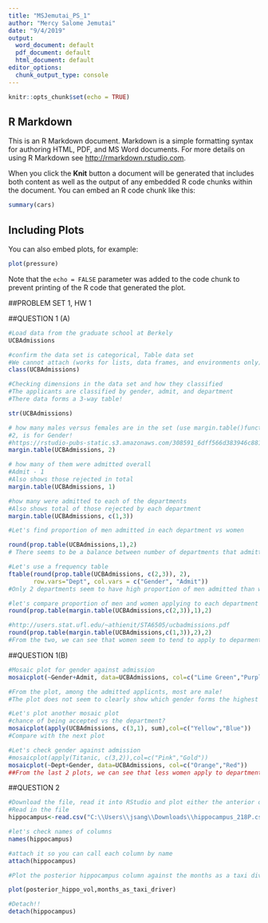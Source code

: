 ```yaml
---
title: "MSJemutai_PS_1"
author: "Mercy Salome Jemutai"
date: "9/4/2019"
output:
  word_document: default
  pdf_document: default
  html_document: default
editor_options:
  chunk_output_type: console
---
```


```r
knitr::opts_chunk$set(echo = TRUE)
```

## R Markdown

This is an R Markdown document. Markdown is a simple formatting syntax for authoring HTML, PDF, and MS Word documents. For more details on using R Markdown see <http://rmarkdown.rstudio.com>.

When you click the **Knit** button a document will be generated that includes both content as well as the output of any embedded R code chunks within the document. You can embed an R code chunk like this:

```r
summary(cars)
```

## Including Plots

You can also embed plots, for example:

```r
plot(pressure)
```

Note that the `echo = FALSE` parameter was added to the code chunk to prevent printing of the R code that generated the plot.




##PROBLEM SET 1, HW 1

##QUESTION 1 (A)

```r
#Load data from the graduate school at Berkely
UCBAdmissions

```


```r
#confirm the data set is categorical, Table data set
#We cannot attach (works for lists, data frames, and environments only)
class(UCBAdmissions)
```

```r
#Checking dimensions in the data set and how they classified
#The applicants are classified by gender, admit, and department
#There data forms a 3-way table!

str(UCBAdmissions)
```

```r
# how many males versus females are in the set (use margin.table()function)
#2, is for Gender!
#https://rstudio-pubs-static.s3.amazonaws.com/308591_6dff566d383946c881cb5b6a735a79fd.html
margin.table(UCBAdmissions, 2)


```
```r
# how many of them were admitted overall 
#Admit - 1
#Also shows those rejected in total
margin.table(UCBAdmissions, 1)
```

```r
#how many were admitted to each of the departments
#Also shows total of those rejected by each department
margin.table(UCBAdmissions, c(1,3))
```

```r

#Let's find proportion of men admitted in each department vs women

round(prop.table(UCBAdmissions,1),2)
# There seems to be a balance between number of departments that admitted more male and those that did not. 
```

```r
#Let's use a frequency table
ftable(round(prop.table(UCBAdmissions, c(2,3)), 2),
       row.vars="Dept", col.vars = c("Gender", "Admit"))
#Only 2 departments seem to have high proportion of men admitted than women

```
```r
#let's compare proportion of men and women applying to each department against admissions 
round(prop.table(margin.table(UCBAdmissions,c(2,3)),1),2)

```

```r
#http://users.stat.ufl.edu/~athienit/STA6505/ucbadmissions.pdf
round(prop.table(margin.table(UCBAdmissions,c(1,3)),2),2)
#From the two, we can see that women seem to tend to apply to deparments with low admission rates
```
##QUESTION 1(B) 

```r
#Mosaic plot for gender against admission
mosaicplot(~Gender+Admit, data=UCBAdmissions, col=c("Lime Green","Purple"))

#From the plot, among the admitted applicnts, most are male!
#The plot does not seem to clearly show which gender forms the highest group among those rejected though***


```

```r
#Let's plot another mosaic plot 
#chance of being accepted vs the department?
mosaicplot(apply(UCBAdmissions, c(3,1), sum),col=c("Yellow","Blue"))
#Compare with the next plot
```
```r
#Let's check gender against admission
#mosaicplot(apply(Titanic, c(3,2)),col=c("Pink","Gold"))
mosaicplot(~Dept+Gender, data=UCBAdmissions, col=c("Orange","Red"))
##From the last 2 plots, we can see that less women apply to departments that admit more peple!

```
##QUESTION 2

```r
#Download the file, read it into RStudio and plot either the anterior or 
#Read in the file
hippocampus<-read.csv("C:\\Users\\jsang\\Downloads\\hippocampus_218P.csv")

```


```r
#let's check names of columns
names(hippocampus)
```

```r
#attach it so you can call each column by name
attach(hippocampus)
```

```r
#Plot the posterior hippocampus column against the months as a taxi diver column in a scatterplot

plot(posterior_hippo_vol,months_as_taxi_driver)
```

```r
#Detach!!
detach(hippocampus)

```



